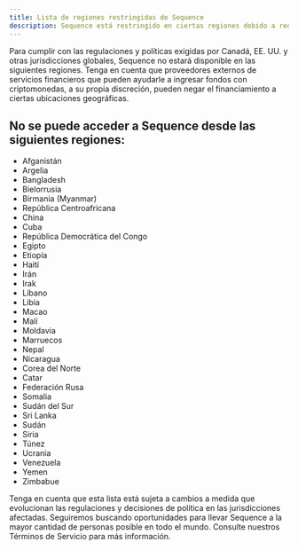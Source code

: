 ```yaml
---
title: Lista de regiones restringidas de Sequence
description: Sequence está restringido en ciertas regiones debido a requisitos regulatorios de Canadá, EE. UU. y otras jurisdicciones globales.
---
```


Para cumplir con las regulaciones y políticas exigidas por Canadá, EE. UU. y otras jurisdicciones globales, Sequence no estará disponible en las siguientes regiones. Tenga en cuenta que proveedores externos de servicios financieros que pueden ayudarle a ingresar fondos con criptomonedas, a su propia discreción, pueden negar el financiamiento a ciertas ubicaciones geográficas.

## No se puede acceder a Sequence desde las siguientes regiones:

- Afganistán
- Argelia
- Bangladesh
- Bielorrusia
- Birmania (Myanmar)
- República Centroafricana
- China
- Cuba
- República Democrática del Congo
- Egipto
- Etiopía
- Haití
- Irán
- Irak
- Líbano
- Libia
- Macao
- Malí
- Moldavia
- Marruecos
- Nepal
- Nicaragua
- Corea del Norte
- Catar
- Federación Rusa
- Somalia
- Sudán del Sur
- Sri Lanka
- Sudán
- Siria
- Túnez
- Ucrania
- Venezuela
- Yemen
- Zimbabue

Tenga en cuenta que esta lista está sujeta a cambios a medida que evolucionan las regulaciones y decisiones de política en las jurisdicciones afectadas. Seguiremos buscando oportunidades para llevar Sequence a la mayor cantidad de personas posible en todo el mundo. Consulte nuestros Términos de Servicio para más información.
